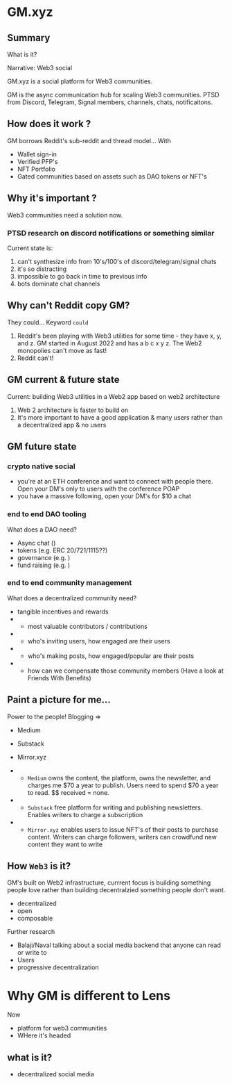 # GM.xyz

## Summary

What is it?

Narrative: Web3 social

GM.xyz is a social platform for Web3 communities.

GM is the async communication hub for scaling Web3 communities.
PTSD from Discord, Telegram, Signal members, channels, chats, notificaitons.

## How does it work ?

GM borrows Reddit's sub-reddit and thread model... With

- Wallet sign-in
- Verified PFP's
- NFT Portfolio
- Gated communities based on assets such as DAO tokens or NFT's

## Why it's important ?

Web3 communities need a solution now.

### PTSD research on discord notifications or something similar

Current state is:

1. can't synthesize info from 10's/100's of discord/telegram/signal chats
2. it's so distracting
3. impossible to go back in time to previous info
4. bots dominate chat channels

## Why can't Reddit copy GM?

They could...
Keyword `could`

1. Reddit's been playing with Web3 utilities for some time - they have x, y, and z. GM started in August 2022 and has a b c x y z.
   The Web2 monopolies can't move as fast!
2. Reddit can't!


## GM current & future state

Current: building Web3 utilities in a Web2 app based on web2 architecture

1. Web 2 architecture is faster to build on
2. It's more important to have a good application & many users rather than a decentralized app & no users

## GM future state

### crypto native social

- you're at an ETH conference and want to connect with people there. Open your DM's only to users with the conference POAP
- you have a massive following, open your DM's for $10 a chat

### end to end DAO tooling

What does a DAO need?

- Async chat ()
- tokens (e.g. ERC 20/721/1115??)
- governance (e.g. )
- fund raising (e.g. )

### end to end community management

What does a decentralized community need?

- tangible incentives and rewards
- - most valuable contributors / contributions
- - who's inviting users, how engaged are their users
- - who's making posts, how engaged/popular are their posts
- - how can we compensate those community members
    (Have a look at Friends With Benefits)

## Paint a picture for me...

Power to the people!
Blogging =>

- Medium
- Substack
- Mirror.xyz

- - `Medium` owns the content, the platform, owns the newsletter, and charges me $70 a year to publish. Users need to spend $70 a year to read. $$ received = none.
- - `Substack` free platform for writing and publishing newsletters. Enables writers to charge a subscription
- - `Mirror.xyz` enables users to issue NFT's of their posts to purchase content. Writers can charge followers, writers can crowdfund new content they want to write

## How `Web3` is it?

GM's built on Web2 infrastructure, currrent focus is building something people love rather than building decentralzied something people don't want.

- decentralized
- open
- composable

Further research

- Balaji/Naval talking about a social media backend that anyone can read or write to
- Users
- progressive decentralization

# Why GM is different to Lens

Now

- platform for web3 communities
- WHere it's headed

## what is it?

- decentralized social media

## 
